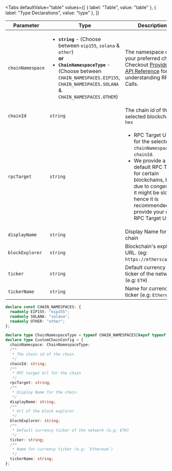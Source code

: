 
<Tabs
  defaultValue="table"
  values={[
    { label: "Table", value: "table" },
    { label: "Type Declarations", value: "type" },
  ]}
>

<TabItem value="table">

| Parameter        | Type                                                                                                                                                                                                                       | Description                                                                                                                                                                                                                                          | Optional                                       |
| ---------------- | -------------------------------------------------------------------------------------------------------------------------------------------------------------------------------------------------------------------------- | ---------------------------------------------------------------------------------------------------------------------------------------------------------------------------------------------------------------------------------------------------- | ---------------------------------------------- |
| `chainNamespace` | <ul><li>**`string`** - (Choose between `eip155`, `solana` & `other`)</li> **or** <li>**`ChainNamespaceType`** - (Choose between `CHAIN_NAMESPACES.EIP155`, `CHAIN_NAMESPACES.SOLANA` & `CHAIN_NAMESPACES.OTHER`)</li></ul> | The namespace of your preferred chain. Checkout [Providers API Reference](../providers) for understanding RPC Calls.                                                                                                                                 | No                                             |
| `chainId`        | `string`                                                                                                                                                                                                                   | The chain id of the selected blockchain in `hex`                                                                                                                                                                                                     | No                                             |
| `rpcTarget`      | `string`                                                                                                                                                                                                                   | <ul><li>RPC Target URL for the selected `chainNamespace` & `chainId`.</li><li> We provide a default RPC Target for certain blockchains, but due to congestion it might be slow hence it is recommended to provide your own RPC Target URL.</li></ul> | Yes, but for unknown blockchains, it is needed |
| `displayName`    | `string`                                                                                                                                                                                                                   | Display Name for the chain                                                                                                                                                                                                                           | Yes                                            |
| `blockExplorer`  | `string`                                                                                                                                                                                                                   | Blockchain's explorer URL. (eg: `https://etherscan.io`)                                                                                                                                                                                              | Yes                                            |
| `ticker`         | `string`                                                                                                                                                                                                                   | Default currency ticker of the network (e.g: `ETH`)                                                                                                                                                                                                  | Yes                                            |
| `tickerName`     | `string`                                                                                                                                                                                                                   | Name for currency ticker (e.g: `Ethereum`)                                                                                                                                                                                                           | Yes                                            |

</TabItem>

<TabItem value="type">

```ts
declare const CHAIN_NAMESPACES: {
  readonly EIP155: "eip155";
  readonly SOLANA: "solana";
  readonly OTHER: "other";
};

declare type ChainNamespaceType = typeof CHAIN_NAMESPACES[keyof typeof CHAIN_NAMESPACES];
declare type CustomChainConfig = {
  chainNamespace: ChainNamespaceType;
  /**
   * The chain id of the chain
   */
  chainId: string;
  /**
   * RPC target Url for the chain
   */
  rpcTarget: string;
  /**
   * Display Name for the chain
   */
  displayName: string;
  /**
   * Url of the block explorer
   */
  blockExplorer: string;
  /**
   * Default currency ticker of the network (e.g: ETH)
   */
  ticker: string;
  /**
   * Name for currency ticker (e.g: `Ethereum`)
   */
  tickerName: string;
};
```

</TabItem>

</Tabs>
